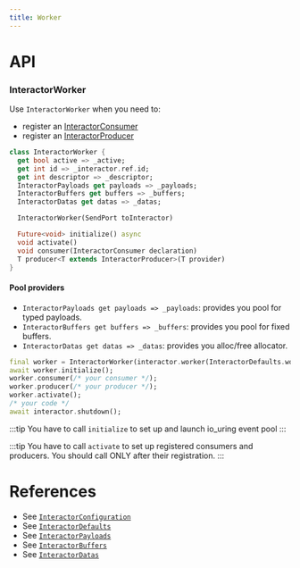 ```yaml
---
title: Worker
---
```


# API

### InteractorWorker 

Use `InteractorWorker` when you need to:
* register an [InteractorConsumer](consumer)
* register an [InteractorProducer](producer)

```dart title="Declaration"
class InteractorWorker {
  get bool active => _active;
  get int id => _interactor.ref.id;
  get int descriptor => _descriptor;
  InteractorPayloads get payloads => _payloads;
  InteractorBuffers get buffers => _buffers;
  InteractorDatas get datas => _datas;

  InteractorWorker(SendPort toInteractor)

  Future<void> initialize() async 
  void activate()
  void consumer(InteractorConsumer declaration)
  T producer<T extends InteractorProducer>(T provider)
}
```

#### Pool providers
* `InteractorPayloads get payloads => _payloads`: provides you pool for typed payloads.
* `InteractorBuffers get buffers => _buffers`: provides you pool for fixed buffers.
* `InteractorDatas get datas => _datas`: provides you alloc/free allocator.

```dart title="Example"
final worker = InteractorWorker(interactor.worker(InteractorDefaults.worker()));
await worker.initialize();
worker.consumer(/* your consumer */);
worker.producer(/* your producer */);
worker.activate();
/* your code */
await interactor.shutdown();
```
:::tip
You have to call `initialize` to set up and launch io_uring event pool
:::

:::tip
You have to call `activate` to set up registered consumers and producers. You should call ONLY after their registration.
:::

# References
* See [`InteractorConfiguration`](configuration#InteractorConfiguration)
* See [`InteractorDefaults`](configuration#InteractorDefaults)
* See [`InteractorPayloads`](pools#InteractorPayloads)
* See [`InteractorBuffers`](pools#InteractorBuffers)
* See [`InteractorDatas`](pools#InteractorDatas)